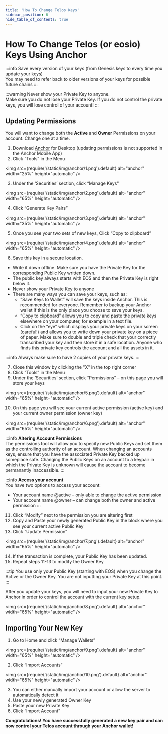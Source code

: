 ---
title: 'How To Change Telos Keys'
sidebar_position: 6
hide_table_of_contents: true
---

# How To Change Telos (or eosio) Keys Using Anchor

:::info
Save every version of your keys (from Genesis keys to every time you update your keys)  
You may need to refer back to older versions of your keys for possible future chains
:::

:::warning
Never show your Private Key to anyone.  
Make sure you do not lose your Private Key. If you do not control the private keys, you will lose control of your account!
:::

## Updating Permissions

You will want to change both the **Active** and **Owner** Permissions on your account. Change one at a time.

1. Download [Anchor](https://greymass.com/en/anchor/download) for Desktop (updating permissions is not supported in the Anchor Mobile App)
2. Click “Tools” in the Menu

<img
    src={require('/static/img/anchor/1.png').default}
    alt="anchor"
    width="25%"
    height="automatic"
/>

3. Under the ‘Securities’ section, click “Manage Keys"

<img
    src={require('/static/img/anchor/2.png').default}
    alt="anchor"
    width="65%"
    height="automatic"
/>

4. Click “Generate Key Pairs”

<img
    src={require('/static/img/anchor/3.png').default}
    alt="anchor"
    width="35%"
    height="automatic"
/>

5. Once you see your two sets of new keys, Click “Copy to clipboard”

<img
    src={require('/static/img/anchor/4.png').default}
    alt="anchor"
    width="65%"
    height="automatic"
/>

6. Save this key in a secure location. 
- Write it down offline. Make sure you have the Private Key for the corresponding Public Key written down.
- The public key always starts with EOS and then the Private Key is right below it.
- Never show your Private Key to anyone
- There are many ways you can save your keys, such as:
  - “Save Keys to Wallet” will save the keys inside Anchor. This is recommended for everyone. Remember to backup your Anchor
wallet if this is the only place you choose to save your keys.
  - “Copy to clipboard” allows you to copy and paste the private keys elsewhere on your computer, for example in a text file.
  - Click on the “eye” which displays your private keys on your screen (careful!) and allows you to write down your private key on a piece of paper. Make sure to double and triple check that your correctly transcribed your key and then store it in a safe location. Anyone who finds this private key controls the account and all the assets in it.

:::info
Always make sure to have 2 copies of your private keys.
:::

7. Close this window by clicking the "X" in the top right corner
8. Click “Tools” in the Menu
9. Under the ‘Securities’ section, click “Permissions” – on this page you will store your keys

<img
    src={require('/static/img/anchor/5.png').default}
    alt="anchor"
    width="65%"
    height="automatic"
/>

10. On this page you will see your current active permission (active key) and your current owner permission (owner key)

<img
    src={require('/static/img/anchor/6.png').default}
    alt="anchor"
    width="65%"
    height="automatic"
/>

:::info
**Altering Account Permissions**  
The permissions tool will allow you to specify new Public Keys and set them as the controlling authority of an account. When changing an accounts keys, ensure that you have the associated Private Key backed up someplace safe. Changing the Public Keys on an account to a keypair in which the Private Key is unknown will cause the account to become permanantly inaccessible.
:::

:::info
**Access your account**  
You have two options to access your account:  
- Your account name @active – only able to change the active permission
- Your account name @owner – can change both the owner and active permission
:::

11. Click “Modify” next to the permission you are altering first
12. Copy and Paste your newly generated Public Key in the block where you see your current active Public Key
13. Click “Update Permission”

<img
    src={require('/static/img/anchor/7.png').default}
    alt="anchor"
    width="65%"
    height="automatic"
/>

14. If the transaction is complete, your Public Key has been updated.
15. Repeat steps 11-13 to modify the Owner Key

:::tip
You use only your Public Key (starting with EOS) when you change the Active or the Owner Key. You are not inputting your Private Key at this point. 
:::

After you update your keys, you will need to input your new Private Key to Anchor in order to control the account with the current key setup. 

<img
    src={require('/static/img/anchor/8.png').default}
    alt="anchor"
    width="65%"
    height="automatic"
/>

## Importing Your New Key

1. Go to Home and click “Manage Wallets”

<img
    src={require('/static/img/anchor/9.png').default}
    alt="anchor"
    width="65%"
    height="automatic"
/>

2. Click “Import Accounts”

<img
    src={require('/static/img/anchor/10.png').default}
    alt="anchor"
    width="65%"
    height="automatic"
/>

3. You can either manually import your account or allow the server to automatically detect it
4. Use your newly generated Owner Key
5. Paste your new Private Key
6. Click “Import Account”

**Congratulations! You have successfully generated a new key pair and can now control your Telos account through your Anchor wallet!**
